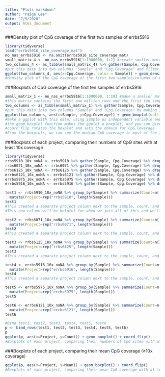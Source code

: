 ```yaml
---
title: "Plots markdown"
author: "Paige Lee"
date: "7/9/2020"
output: html_document
---
```


###Density plot of CpG coverage of the first two samples of errbs5916

```r
library(tidyverse)
load("errbs5916_site_coverage_mat")
no_nas_errbs5916 <- na.omit(errbs5916_site_coverage_mat)
small_matrix_4 <- no_nas_errbs5916[1:1000000, 1:2] #create smaller matrix of first 1 million rows and first 2 samples
two_columns_4 <- as_tibble(small_matrix_4) %>% gather(Sample, Cpg.Coverage) %>% filter(Cpg.Coverage >=10)
#put this data into two columns "Sample" and "Cpg.Coverage" and filter it for at least 10x coverage
ggplot(two_columns_4, aes(x=Cpg.Coverage, color = Sample)) + geom_density() + xlim(c(0,1000))
#density plot of the CpG coverage of the first two samples/columns of errbs5916; most sites are covered 0-250x.

```

###Boxplots of CpG coverage of the first ten samples of errbs5916

```r
small_matrix_1 <- no_nas_errbs5916[1:1000000, 1:10] #make a smaller matrix from errbs5916
#this matrix contains the first one million rows and the first ten samples
two_columns <- as_tibble(small_matrix_1) %>% gather(Sample, Cpg.Coverage)
#put this data into two columns "Sample" and "Cpg.Coverage" by making it a tibble and using the gather function
ggplot(two_columns, aes(x=Sample, y=Cpg.Coverage)) + geom_boxplot(outlier.size = -1) + coord_flip(ylim = c(0,500))
#make a ggplot with this data, using Sample as independent variable and Cpg.Coverage as dependent variable
#the geom_boxplot function makes the ggplot a boxplot, and you can give the size of outliers
#coord_flip rotates the boxplot and sets the domain for CpG.Coverage
#From the boxplots, we can see the median CpG coverage in most of the 10 samples is between 100 and 200 
```

###Boxplots of each project, comparing their numbers of CpG sites with at least 10x coverage

```r
library(tidyverse)
rrbs5910_10x_noNA <- rrbs5910 %>% gather(Sample, Cpg.Coverage) %>% drop_na() %>% filter(Cpg.Coverage >=10) 
rrbs6071_10x_noNA <- rrbs6071 %>% gather(Sample, Cpg.Coverage) %>% drop_na() %>% filter(Cpg.Coverage >=10) 
rrbs6125_10x_noNA <- rrbs6125 %>% gather(Sample, Cpg.Coverage) %>% drop_na() %>% filter(Cpg.Coverage >=10) 
errbs6121_10x_noNA <- errbs6121 %>% gather(Sample, Cpg.Coverage) %>% drop_na() %>% filter(Cpg.Coverage >=10)
errbs5975_10x_noNA <- errbs5975 %>% gather(Sample, Cpg.Coverage) %>% drop_na() %>% filter(Cpg.Coverage >=10) 
errbs5916_10x_noNA <- errbs5916 %>% gather(Sample, Cpg.Coverage) %>% drop_na() %>% filter(Cpg.Coverage >=10) 

test1 <- rrbs5910_10x_noNA %>% group_by(Sample) %>% summarize(Count=n(), Mean=mean(Cpg.Coverage)) %>% 
  mutate(Project=rep("rrbs5910", length(Sample)))
test1
#This created a separate project column next to the sample, count, and mean columns for rrbs5910
#This new column will be helpful for when we join all of this and we'll know which came from rrbs5910, and others, etc.

test2 <- rrbs6071_10x_noNA %>% group_by(Sample) %>% summarize(Count=n(), Mean=mean(Cpg.Coverage)) %>%
  mutate(Project=rep("rrbs6071", length(Sample)))
test2
#This created a separate project column next to the sample, count, and mean columns for rrbs6071

test3 <- rrbs6125_10x_noNA %>% group_by(Sample) %>% summarize(Count=n(), Mean=mean(Cpg.Coverage)) %>%
  mutate(Project=rep("rrbs6125", length(Sample)))
test3
#This created a separate project column next to the sample, count, and mean columns for rrbs6125

test4 <- errbs5916_10x_noNA %>% group_by(Sample) %>% summarize(Count=n(), Mean=mean(Cpg.Coverage)) %>%
  mutate(Project=rep("errbs5916", length(Sample)))
test4
#This created a separate project column next to the sample, count, and mean columns for errbs5916

test5 <- errbs5975_10x_noNA %>% group_by(Sample) %>% summarize(Count=n(), Mean=mean(Cpg.Coverage)) %>%
  mutate(Project=rep("errbs5975", length(Sample)))
test5

test6 <- errbs6121_10x_noNA %>% group_by(Sample) %>% summarize(Count=n(), Mean=mean(Cpg.Coverage)) %>%
  mutate(Project=rep("errbs6121", length(Sample)))
test6

#Bind test1, test2, test3, test4, test5, test6
p <- bind_rows(test1, test2, test3, test4, test5, test6)
p
ggplot(p, aes(x=Project, y=Count)) + geom_boxplot() + coord_flip()
#Boxplots of each project, comparing their numbers of CpG sites with at least 10x coverage
```

###Boxplots of each project, comparing their mean CpG coverage (≥10x coverage)

```r
ggplot(p, aes(x=Project, y=Mean)) + geom_boxplot() + coord_flip()
#Boxplots of each project, comparing their mean CpG coverage with at least 10x coverage
```
